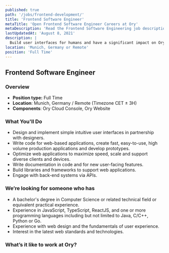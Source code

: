 ```yaml
---
published: true
path: '/jobs/frontend-development/'
title: 'Frontend Software Engineer'
metaTitle: 'Open Frontend Software Engineer Careers at Ory'
metaDescription: 'Read the Frontend Software Engineering job description'
lastUpdatedAt: 'August 8, 2021'
description: |
  Build user interfaces for humans and have a significant impact on Ory's visual perception.
location: 'Munich, Germany or Remote'
position: 'Full Time'
---
```



## Frontend Software Engineer

<About />
<DeveloperGeneric />

### Overview

- **Position type:** Full Time
- **Location**: Munich, Germany / Remote (Timezone CET ± 3H)
- **Components**: Ory Cloud Console, Ory Website

### What You'll Do

- Design and implement simple intuitive user interfaces in partnership with
  designers.
- Write code for web-based applications, create fast, easy-to-use, high volume
  production applications and develop prototypes.
- Optimize web applications to maximize speed, scale and support diverse clients
  and devices.
- Write documentation in code and for new user-facing features.
- Build libraries and frameworks to support web applications.
- Engage with back-end systems via APIs.

### We’re looking for someone who has

- A bachelor's degree in Computer Science or related technical field or
  equivalent practical experience.
- Experience in JavaScript, TypeScript, ReactJS, and one or more programming
  languages including but not limited to Java, C/C++, Python or Go.
- Experience with web design and the fundamentals of user experience.
- Interest in the latest web standards and technologies.

### What’s it like to work at Ory?

<WorkAtOry />
